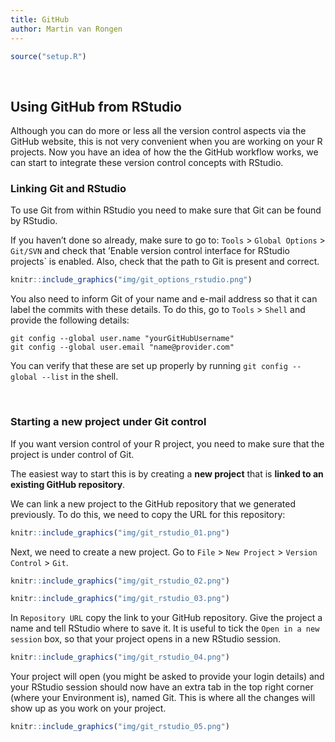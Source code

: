 ```yaml
---
title: GitHub
author: Martin van Rongen
---
```


```r
source("setup.R")
```

\

## Using GitHub from RStudio

Although you can do more or less all the version control aspects via the GitHub website, this is not very convenient when you are working on your R projects. Now you have an idea of how the the GitHub workflow works, we can start to integrate these version control concepts with RStudio.

### Linking Git and RStudio

To use Git from within RStudio you need to make sure that Git can be found by RStudio.

If you haven't done so already, make sure to go to: `Tools` > `Global Options` > `Git/SVN` and check that 'Enable version control interface for RStudio projects` is enabled. Also, check that the path to Git is present and correct.

```r
knitr::include_graphics("img/git_options_rstudio.png")
```

You also need to inform Git of your name and e-mail address so that it can label the commits with these details. To do this, go to `Tools` > `Shell` and provide the following details:

```
git config --global user.name "yourGitHubUsername"
git config --global user.email "name@provider.com"
```

You can verify that these are set up properly by running `git config --global --list` in the shell.

\

### Starting a new project under Git control

If you want version control of your R project, you need to make sure that the project is under control of Git.

The easiest way to start this is by creating a **new project** that is **linked to an existing GitHub repository**.

We can link a new project to the GitHub repository that we generated previously. To do this, we need to copy the URL for this repository:

```r
knitr::include_graphics("img/git_rstudio_01.png")
```

Next, we need to create a new project. Go to `File` > `New Project` > `Version Control` > `Git`.

```r
knitr::include_graphics("img/git_rstudio_02.png")
```

```r
knitr::include_graphics("img/git_rstudio_03.png")
```

In `Repository URL` copy the link to your GitHub repository.
Give the project a name and tell RStudio where to save it.
It is useful to tick the `Open in a new session` box, so that your project opens in a new RStudio session.

```r
knitr::include_graphics("img/git_rstudio_04.png")
```

Your project will open (you might be asked to provide your login details) and your RStudio session should now have an extra tab in the top right corner (where your Environment is), named Git. This is where all the changes will show up as you work on your project.

```r
knitr::include_graphics("img/git_rstudio_05.png")
```